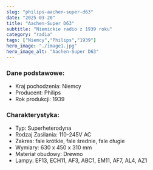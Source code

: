 ```yaml
---
slug: "philips-aachen-super-d63"
date: "2025-03-20"
title: "Aachen-Super D63"
subtitle: "Niemickie radio z 1939 roku"
category: "radia"
tags: ["Niemcy","Philips","1939"]
hero_image: "./image1.jpg"
hero_image_alt: "Aachen-Super D63"
---
```


### Dane podstawowe:

- Kraj pochodzenia: Niemcy
- Producent: Philips
- Rok produkcji: 1939

### Charakterystyka:

- Typ: Superheterodyna
- Rodzaj Zasilania: 110-245V AC
- Zakres: fale krótkie, fale średnie, fale długie
- Wymiary: 630 x 450 x 310 mm
- Materiał obudowy: Drewno
- Lampy: EF13, ECH11, AF3, ABC1, EM11, AF7, AL4, AZ1
